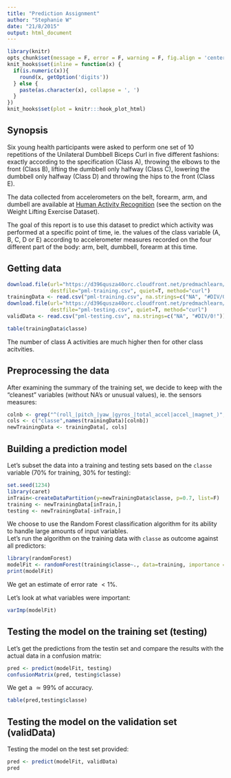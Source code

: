 ```yaml
---
title: "Prediction Assignment"
author: "Stephanie W"
date: "21/8/2015"
output: html_document
---
```


```r
library(knitr)
opts_chunk$set(message = F, error = F, warning = F, fig.align = 'center', dpi = 100, tidy = F, cache = T, cache.path = '.cache/', fig.width=8, fig.path = 'figure/')
knit_hooks$set(inline = function(x) {
  if(is.numeric(x)){ 
    round(x, getOption('digits'))
  } else {
    paste(as.character(x), collapse = ', ')
  }
})
knit_hooks$set(plot = knitr:::hook_plot_html)
```

## Synopsis

Six young health participants were asked to perform one set of 10 repetitions of the Unilateral Dumbbell Biceps Curl in five different fashions: exactly according to the specification (Class A), throwing the elbows to the front (Class B), lifting the dumbbell only halfway (Class C), lowering the dumbbell only halfway (Class D) and throwing the hips to the front (Class E).

The data collected from accelerometers on the belt, forearm, arm, and dumbell are available at [Human Activity Recognition](http://groupware.les.inf.puc-rio.br/har) (see the section on the Weight Lifting Exercise Dataset).

The goal of this report is to use this dataset to predict which activity was performed at a specific point of time, ie. the values of the class variable (A, B, C, D or E) according to accelerometer measures recorded on the four different part of the body: arm, belt, dumbbell, forearm at this time.

## Getting data

```r
download.file(url="https://d396qusza40orc.cloudfront.net/predmachlearn/pml-training.csv",
              destfile="pml-training.csv", quiet=T, method="curl")
trainingData <- read.csv("pml-training.csv", na.strings=c("NA", "#DIV/0!"))
download.file(url="https://d396qusza40orc.cloudfront.net/predmachlearn/pml-testing.csv",
              destfile="pml-testing.csv", quiet=T, method="curl")
validData <- read.csv("pml-testing.csv", na.strings=c("NA", "#DIV/0!"))
```


```r
table(trainingData$classe)
```

The number of class A activities are much higher then for other class acitvities.

## Preprocessing the data

After examining the summary of the training set, we decide to keep with the "cleanest" variables (without NA's or unusual values), ie. the sensors measures:
```r
colnb <- grep("^(roll_|pitch_|yaw_|gyros_|total_accel|accel_|magnet_)", names(trainingData))
cols <- c("classe",names(trainingData)[colnb])
newTrainingData <- trainingData[, cols]
```

## Building a prediction model

Let's subset the data into a training and testing sets based on the `classe` variable (70% for training, 30% for testing):
```r
set.seed(1234)
library(caret)
inTrain<-createDataPartition(y=newTrainingData$classe, p=0.7, list=F)
training <- newTrainingData[inTrain,]
testing <- newTrainingData[-inTrain,]
```

We choose to use the Random Forest classification algorithm for its ability to handle large amounts of input variables.  
Let's run the algorithm on the training data with `classe` as outcome against all predictors:
```r
library(randomForest)
modelFit <- randomForest(training$classe~., data=training, importance = TRUE)
print(modelFit)
```

We get an estimate of error rate $< 1\%$.

Let’s look at what variables were important:
```r
varImp(modelFit)
```

## Testing the model on the training set (testing)

Let's get the predictions from the testin set and compare the results with the actual data in a confusion matrix:
```r
pred <- predict(modelFit, testing)
confusionMatrix(pred, testing$classe)
```

We get a $\simeq 99\%$ of accuracy.

```r
table(pred,testing$classe)
```

## Testing the model on the validation set (validData)

Testing the model on the test set provided:
```r
pred <- predict(modelFit, validData)
pred
```
